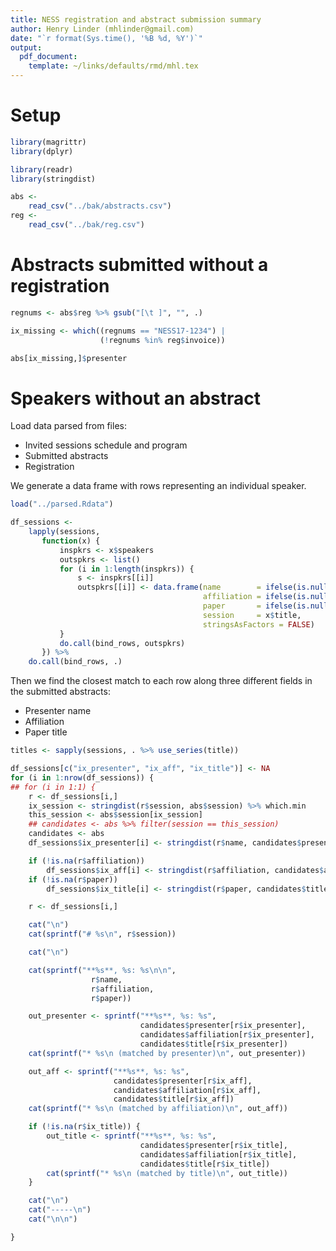 ```yaml
---
title: NESS registration and abstract submission summary
author: Henry Linder (mhlinder@gmail.com)
date: "`r format(Sys.time(), '%B %d, %Y')`"
output:
  pdf_document:
    template: ~/links/defaults/rmd/mhl.tex
---
```


# Setup

```r
library(magrittr)
library(dplyr)

library(readr)
library(stringdist)

abs <-
    read_csv("../bak/abstracts.csv")
reg <-
    read_csv("../bak/reg.csv")

```

# Abstracts submitted without a registration

```r
regnums <- abs$reg %>% gsub("[\t ]", "", .)

ix_missing <- which((regnums == "NESS17-1234") |
                    (!regnums %in% reg$invoice))

abs[ix_missing,]$presenter
```

# Speakers without an abstract

Load data parsed from files:

* Invited sessions schedule and program
* Submitted abstracts
* Registration

We generate a data frame with rows representing an individual speaker.

```r

load("../parsed.Rdata")

df_sessions <-
    lapply(sessions,
       function(x) {
           inspkrs <- x$speakers
           outspkrs <- list()
           for (i in 1:length(inspkrs)) {
               s <- inspkrs[[i]]
               outspkrs[[i]] <- data.frame(name        = ifelse(is.null(s$name), NA, s$name),
                                           affiliation = ifelse(is.null(s$affiliation), NA, s$affiliation),
                                           paper       = ifelse(is.null(s$paper), NA, s$paper),
                                           session     = x$title,
                                           stringsAsFactors = FALSE)
           }
           do.call(bind_rows, outspkrs)
       }) %>%
    do.call(bind_rows, .)
```

Then we find the closest match to each row along three different
fields in the submitted abstracts:

* Presenter name
* Affiliation
* Paper title

```r

titles <- sapply(sessions, . %>% use_series(title))

df_sessions[c("ix_presenter", "ix_aff", "ix_title")] <- NA
for (i in 1:nrow(df_sessions)) {
## for (i in 1:1) {
    r <- df_sessions[i,]
    ix_session <- stringdist(r$session, abs$session) %>% which.min
    this_session <- abs$session[ix_session]
    ## candidates <- abs %>% filter(session == this_session)
    candidates <- abs
    df_sessions$ix_presenter[i] <- stringdist(r$name, candidates$presenter) %>% which.min

    if (!is.na(r$affiliation))
        df_sessions$ix_aff[i] <- stringdist(r$affiliation, candidates$affiliation) %>% which.min
    if (!is.na(r$paper))
        df_sessions$ix_title[i] <- stringdist(r$paper, candidates$title) %>% which.min

    r <- df_sessions[i,]

    cat("\n")
    cat(sprintf("# %s\n", r$session))

    cat("\n")

    cat(sprintf("**%s**, %s: %s\n\n",
                  r$name,
                  r$affiliation,
                  r$paper))

    out_presenter <- sprintf("**%s**, %s: %s",
                             candidates$presenter[r$ix_presenter],
                             candidates$affiliation[r$ix_presenter],
                             candidates$title[r$ix_presenter])
    cat(sprintf("* %s\n (matched by presenter)\n", out_presenter))

    out_aff <- sprintf("**%s**, %s: %s",
                       candidates$presenter[r$ix_aff],
                       candidates$affiliation[r$ix_aff],
                       candidates$title[r$ix_aff])
    cat(sprintf("* %s\n (matched by affiliation)\n", out_aff))

    if (!is.na(r$ix_title)) {
        out_title <- sprintf("**%s**, %s: %s",
                             candidates$presenter[r$ix_title],
                             candidates$affiliation[r$ix_title],
                             candidates$title[r$ix_title])
        cat(sprintf("* %s\n (matched by title)\n", out_title))
    }

    cat("\n")
    cat("-----\n")
    cat("\n\n")

}

```

